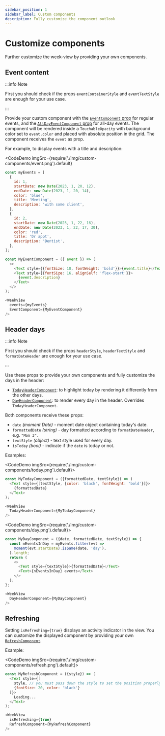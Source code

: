 ```yaml
---
sidebar_position: 1
sidebar_label: Custom components
description: Fully customize the component outlook
---
```


# Customize components

Further customize the week-view by providing your own components.


## Event content

:::info Note

First you should check if the props `eventContainerStyle` and `eventTextStyle` are enough for your use case.

:::

Provide your custom component with the [`EventComponent` prop](../full-api/week-view-props#eventcomponent) for regular events, and the [`AllDayEventComponent` prop](../full-api/week-view-props#alldayeventcomponent) for all-day events. The component will be rendered inside a `TouchableOpacity` with background color set to `event.color` and placed with absolute position in the grid. The component receives the `event` as prop.

For example, to display events with a title and description:

<CodeDemo
  imgSrc={require('./img/custom-components/event.png').default}
>

```js title="Custom EventComponent"
const myEvents = [
  {
    id: 1,
    startDate: new Date(2023, 1, 20, 12),
    endDate: new Date(2023, 1, 20, 14),
    color: 'blue',
    title: 'Meeting',
    description: 'with some client',
  },
  {
    id: 2,
    startDate: new Date(2023, 1, 22, 16),
    endDate: new Date(2023, 1, 22, 17, 30),
    color: 'red',
    title: 'Dr appt',
    description: 'Dentist',
  },
];

const MyEventComponent = ({ event }) => (
  <>
    <Text style={{fontSize: 18, fontWeight: 'bold'}}>{event.title}</Text>
    <Text style={{fontSize: 16, alignSelf: 'flex-start'}}>
      {event.description}
    </Text>
  </>
);

<WeekView
  events={myEvents}
  EventComponent={MyEventComponent}
/>
```

</CodeDemo>


## Header days

:::info Note

First you should check if the props `headerStyle`, `headerTextStyle` and `formatDateHeader` are enough for your use case.

:::


Use these props to provide your own components and fully customize the days in the header:
* [`TodayHeaderComponent`](../full-api/week-view-props#todayheadercomponent): to highlight today by rendering it differently from the other days.
* [`DayHeaderComponent`](../full-api/week-view-props#dayheadercomponent): to render every day in the header. Overrides `TodayHeaderComponent`.

Both components receive these props:
* `date` _(moment Date)_ - moment date object containing today's date.
* `formattedDate` _(string)_ - day formatted according to `formatDateHeader`, e.g. `"Mon 3"`.
* `textStyle` _(object)_ - text style used for every day.
* `isToday` _(bool)_ - indicate if the `date` is today or not.

Examples:

<CodeDemo imgSrc={require('./img/custom-components/today.png').default}>

```js title="Highlight today"
const MyTodayComponent = ({formattedDate, textStyle}) => (
  <Text style={[textStyle, {color: 'black', fontWeight: 'bold'}]}>
    {formattedDate}
  </Text>
);

<WeekView
  TodayHeaderComponent={MyTodayComponent}
/>
```

</CodeDemo>


<CodeDemo imgSrc={require('./img/custom-components/day.png').default}>

```js title="Display amount of events"
const MyDayComponent = ({date, formattedDate, textStyle}) => {
  const nEventsInDay = myEvents.filter(evt =>
    moment(evt.startDate).isSame(date, 'day'),
  ).length;
  return (
    <>
      <Text style={textStyle}>{formattedDate}</Text>
      <Text>{nEventsInDay} events</Text>
    </>
  );
};

<WeekView
  DayHeaderComponent={MyDayComponent}
/>
```

</CodeDemo>



## Refreshing

Setting `isRefreshing={true}` displays an activity indicator in the view. You can customize the displayed component by providing your own [`RefreshComponent`](../full-api/week-view-props#refreshcomponent).

Example:

<CodeDemo imgSrc={require('./img/custom-components/refresh.png').default}>

```js title="Display text when loading"
const MyRefreshComponent = ({style}) => (
  <Text style={[
    style, // you must pass down the style to set the position properly
    {fontSize: 20, color: 'black'}
  ]}>
    Loading...
  </Text>
);

<WeekView
  isRefreshing={true}
  RefreshComponent={MyRefreshComponent}
/>
```

</CodeDemo>
